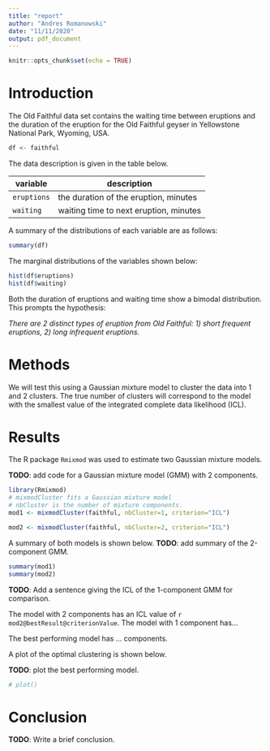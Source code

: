 ```yaml
---
title: "report"
author: "Andres Romanowski"
date: "11/11/2020"
output: pdf_document
---
```


```r
knitr::opts_chunk$set(echo = TRUE)
```

# Introduction

The Old Faithful data set contains the waiting time between eruptions and the duration of the eruption for the Old Faithful geyser in Yellowstone National Park, Wyoming, USA. 

```r
df <- faithful
```

The data description is given in the table below. 

| variable | description | 
| - | - |
| `eruptions` | the duration of the eruption, minutes |
| `waiting` | waiting time to next eruption, minutes | 


A  summary of the distributions of each variable are as follows:

```r
summary(df)
```

The marginal distributions of the variables shown below: 

```r
hist(df$eruptions)
hist(df$waiting)
```

Both the duration of eruptions and waiting time show a bimodal distribution. This prompts the hypothesis: 

*There are 2 distinct types of eruption from Old Faithful: 1) short frequent eruptions, 2) long infrequent eruptions.*


# Methods

We will test this using a Gaussian mixture model to cluster the data into 1 and 2 clusters. 
The true number of clusters will correspond to the model with the smallest value of the integrated complete data likelihood (ICL).  

# Results

The R package `Rmixmod` was used to estimate two Gaussian mixture models. 

**TODO**: add code for a Gaussian mixture model (GMM) with 2 components. 
```r
library(Rmixmod)
# mixmodCluster fits a Gaussian mixture model
# nbCluster is the number of mixture components. 
mod1 <- mixmodCluster(faithful, nbCluster=1, criterion="ICL")

mod2 <- mixmodCluster(faithful, nbCluster=2, criterion="ICL")

```

A summary of both models is shown below. 
**TODO**: add summary of the 2-component GMM. 
```r
summary(mod1)
summary(mod2)
```

**TODO**: Add a sentence giving the ICL of the 1-component GMM for comparison. 

The model with 2 components has an ICL value of `r mod2@bestResult@criterionValue`. 
The model with 1 component has...

The best performing model has ... components. 

A plot of the optimal clustering is shown below. 

**TODO**: plot the best performing model. 

```r
# plot()
```

# Conclusion

**TODO**: Write a brief conclusion. 

